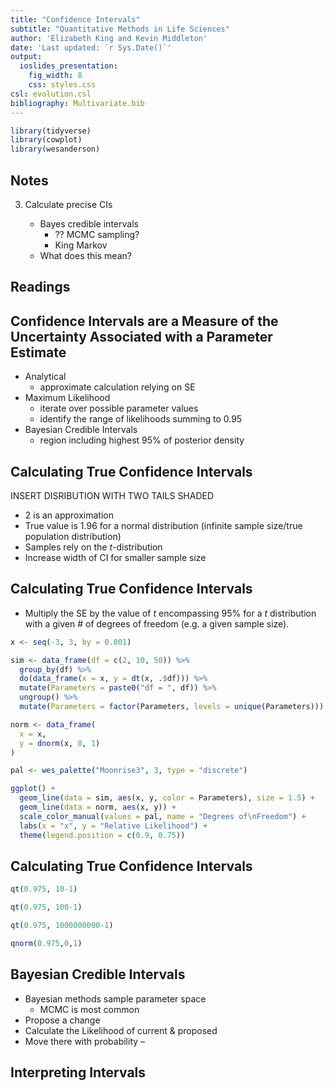 ```yaml
---
title: "Confidence Intervals"
subtitle: "Quantitative Methods in Life Sciences"
author: 'Elizabeth King and Kevin Middleton'
date: 'Last updated: `r Sys.Date()`'
output:
  ioslides_presentation:
    fig_width: 8
    css: styles.css
csl: evolution.csl
bibliography: Multivariate.bib
---
```


```r

library(tidyverse)
library(cowplot)
library(wesanderson)

```

## Notes

3. Calculate precise CIs
    
    - Bayes credible intervals
        - ?? MCMC sampling?
        - King Markov
    - What does this mean?
    
## Readings

## Confidence Intervals are a Measure of the Uncertainty Associated with a Parameter Estimate

- Analytical  
    - approximate calculation relying on SE 
- Maximum Likelihood 
    - iterate over possible parameter values 
    - identify the range of likelihoods summing to 0.95
- Bayesian Credible Intervals
    - region including highest 95% of posterior density


## Calculating True Confidence Intervals

<div class="columns-2">

INSERT DISRIBUTION WITH TWO TAILS SHADED

- 2 is an approximation
- True value is 1.96 for a normal distribution (infinite sample size/true population distribution)
- Samples rely on the *t*-distribution
- Increase width of CI for smaller sample size


</center>

## Calculating True Confidence Intervals

- Multiply the SE by the value of *t* encompassing 95% for a *t* distribution with a given # of degrees of freedom (e.g. a given sample size).

```r
x <- seq(-3, 3, by = 0.001)

sim <- data_frame(df = c(2, 10, 50)) %>%
  group_by(df) %>%
  do(data_frame(x = x, y = dt(x, .$df))) %>%
  mutate(Parameters = paste0("df = ", df)) %>%
  ungroup() %>%
  mutate(Parameters = factor(Parameters, levels = unique(Parameters)))

norm <- data_frame(
  x = x,
  y = dnorm(x, 0, 1)
)

pal <- wes_palette("Moonrise3", 3, type = "discrete")

ggplot() +
  geom_line(data = sim, aes(x, y, color = Parameters), size = 1.5) +
  geom_line(data = norm, aes(x, y)) +
  scale_color_manual(values = pal, name = "Degrees of\nFreedom") +
  labs(x = "x", y = "Relative Likelihood") +
  theme(legend.position = c(0.9, 0.75))
```



## Calculating True Confidence Intervals


```r

qt(0.975, 10-1)

qt(0.975, 100-1)

qt(0.975, 1000000000-1)

qnorm(0.975,0,1)

```


## Bayesian Credible Intervals

- Bayesian methods sample parameter space
    - MCMC is most common
- Propose a change
- Calculate the Likelihood of current & proposed
- Move there with probability --



## Interpreting Intervals


